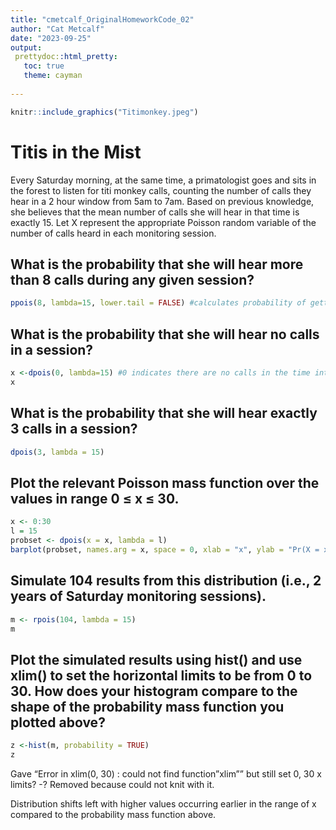 ```yaml
---
title: "cmetcalf_OriginalHomeworkCode_02"
author: "Cat Metcalf"
date: "2023-09-25"
output: 
 prettydoc::html_pretty:
   toc: true
   theme: cayman
   
---
```


```r
knitr::include_graphics("Titimonkey.jpeg")
```

# Titis in the Mist

Every Saturday morning, at the same time, a primatologist goes and sits in the forest to listen for titi monkey calls, counting the number of calls they hear in a 2 hour window from 5am to 7am. Based on previous knowledge, she believes that the mean number of calls she will hear in that time is exactly 15. Let X represent the appropriate Poisson random variable of the number of calls heard in each monitoring session.

## What is the probability that she will hear more than 8 calls during any given session?

```r
ppois(8, lambda=15, lower.tail = FALSE) #calculates probability of getting value greater than 8 within time interval
```


## What is the probability that she will hear no calls in a session?

```r
x <-dpois(0, lambda=15) #0 indicates there are no calls in the time interval
x
```

## What is the probability that she will hear exactly 3 calls in a session?

```r
dpois(3, lambda = 15)
```

## Plot the relevant Poisson mass function over the values in range 0 ≤ x ≤ 30.

```r
x <- 0:30
l = 15
probset <- dpois(x = x, lambda = l)
barplot(probset, names.arg = x, space = 0, xlab = "x", ylab = "Pr(X = x)", main = "Probability Mass Function")
```

## Simulate 104 results from this distribution (i.e., 2 years of Saturday monitoring sessions).

```r
m <- rpois(104, lambda = 15)
m
```

## Plot the simulated results using hist() and use xlim() to set the horizontal limits to be from 0 to 30. How does your histogram compare to the shape of the probability mass function you plotted above?

```r
z <-hist(m, probability = TRUE) 
z
```
Gave "Error in xlim(0, 30) : could not find function "xlim"" but still set 0, 30 x limits? -? Removed because could not knit with it.

Distribution shifts left with higher values occurring earlier in the range of x compared to the probability mass function above.


